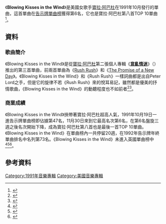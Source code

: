 {{Infobox single
| Name = Blowing Kisses in the Wind
| Cover = 
| Artist = [[寶拉·阿巴杜|寶拉·阿巴杜]]
| from Album = [[Spellbound_(專輯)|意亂情迷]]
| Released = 1991年10月17日
| Format = [[錄音帶|錄音帶]], [[黑膠唱片|黑膠唱片]], [[CD|CD]]
| Recorded = 1990<br>Greene Street Recording<br><small>([[紐約市|紐約市]])</small><br>Mad Hatter Studios<br><small>([[洛杉磯|洛杉磯]])</small><br>Studio Masters<br><small>(洛杉磯)</small><br>Z Recording Studio<br><small>(紐約市)</small>
| Genre = [[流行音樂|流行音樂]]
| Length = 4:41
| Label = [[維京唱片|維京唱片]]
| Writer = Peter Lord 
| Producer = Peter Lord, V. Jeffrey Smith
| Certification = Gold <small>([[美國唱片業協會|美國唱片業協會]])</small>
| Last single = "[[The_Promise_of_a_New_Day|The Promise of a New Day]]" <br />(1991)
| This single = "'''Blowing Kisses in the Wind'''" <br />(1991)
| Next single = "[[Vibeology|Vibeology]]" <br />(1991)
}}
《'''Blowing Kisses in the Wind'''》是美國女歌手[[寶拉·阿巴杜|寶拉·阿巴杜]]在1991年10月發行的單曲，這首單曲在[[Billboard_Hot_100|告示牌單曲榜]]獲得第6名，它也是寶拉·阿巴杜第八首TOP 10單曲<ref>{{Cite web |url=http://www.billboard.com/artist/328428/paula-abdul/chart |title=美國告示牌官網寶拉·阿巴杜單曲榜成績 |accessdate=2016-06-23 |archive-date=2016-06-29 |archive-url=https://web.archive.org/web/20160629232229/http://www.billboard.com/artist/328428/paula-abdul/chart |dead-url=no }}</ref>。

==資料==
===歌曲簡介===
《Blowing Kisses in the Wind》是從[[寶拉·阿巴杜|寶拉·阿巴杜]]第二張個人專輯《'''[[Spellbound_(專輯)|意亂情迷]]'''》（{{lang-en|'''Spellbound'''}}）推出的第三首單曲，前兩首單曲為《[[Rush_Rush|Rush Rush]]》和《[[The_Promise_of_a_New_Day|The Promise of a New Day]]》。《Blowing Kisses in the Wind》和《Rush Rush》一樣詞曲都是出自Peter Lord之手，但是它的旋律不若《Rush Rush》來的悅耳易記，雖然都是優美的抒情歌曲，《Blowing Kisses in the Wind》的動聽程度也不如前者<ref>{{Cite web |url=http://www.billboard.com/artist/328428/paula-abdul/biography |title=美國告示牌寶拉·阿巴杜資料 |accessdate=2016-06-23 |archive-date=2016-07-10 |archive-url=https://web.archive.org/web/20160710161122/http://www.billboard.com/artist/328428/paula-abdul/biography |dead-url=no }}</ref><ref>{{Cite web |url=http://www.rollingstone.com/music/artists/paula-abdul |title=美國滾石雜誌寶拉·阿巴杜資料 |accessdate=2016-06-23 |archive-date=2016-07-28 |archive-url=https://web.archive.org/web/20160728035421/http://www.rollingstone.com/music/artists/paula-abdul |dead-url=no }}</ref>。

===商業成績===
《Blowing Kisses in the Wind》挾帶著寶拉·阿巴杜超高人氣，1991年10月19日一進告示牌單曲榜即佔據第47名，11月30日來到它最高名次第6名，在第6名盤旋三週之後名次開始下降，成為寶拉·阿巴杜第八首也是最後一首TOP 10單曲。《Blowing Kisses in the Wind》在單曲榜內一共停留20週，在1992年告示牌年終單曲排名中名列第73名。《Blowing Kisses in the Wind》未進入英國單曲榜中<ref>{{Cite web |url=http://www.billboard.com/charts/hot-100/1991-10-19 |title=1991-10-19告示牌單曲榜 |accessdate=2016-06-23 |archive-date=2016-05-29 |archive-url=https://web.archive.org/web/20160529114409/http://www.billboard.com/charts/hot-100/1991-10-19 |dead-url=no }}</ref><ref>{{Cite web |url=http://www.billboard.com/charts/hot-100/1991-11-30 |title=1991-11-30告示牌單曲榜 |accessdate=2016-06-23 |archive-date=2016-07-23 |archive-url=https://web.archive.org/web/20160723142422/http://www.billboard.com/charts/hot-100/1991-11-30 |dead-url=no }}</ref><ref>{{Cite web |url=http://www.officialcharts.com/artist/25106/PAULA-ABDUL/ |title=英國排行榜官網寶拉·阿巴杜專輯單曲成績 |accessdate=2016-06-23 |archive-date=2016-07-02 |archive-url=https://web.archive.org/web/20160702181248/http://www.officialcharts.com/artist/25106/paula-abdul/ |dead-url=no }}</ref>。

==參考資料==
{{reflist}}

[[Category:1991年音樂專輯|Category:1991年音樂專輯]]
[[Category:美國音樂專輯|Category:美國音樂專輯]]